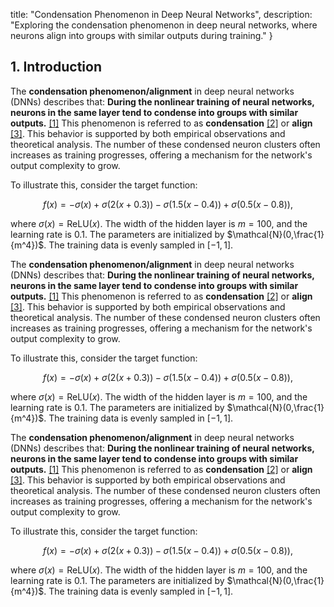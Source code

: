   title: "Condensation Phenomenon in Deep Neural Networks",
  description:
    "Exploring the condensation phenomenon in deep neural networks, where neurons align into groups with similar outputs during training."
}

## 1. Introduction

The **condensation phenomenon/alignment** in deep neural networks (DNNs) describes that: **During the nonlinear training of neural networks, neurons in the same layer tend to condense into groups with similar outputs.** [[1]](#ref1) This phenomenon is referred to as **condensation** [[2]](#ref2) or **align** [[3]](#ref3). This behavior is supported by both empirical observations and theoretical analysis. The number of these condensed neuron clusters often increases as training progresses, offering a mechanism for the network's output complexity to grow.

To illustrate this, consider the target function:

$$
f(x) = - \sigma(x) + \sigma(2(x+0.3)) - \sigma(1.5(x-0.4)) + \sigma(0.5(x-0.8)),
$$

where $\sigma(x) = \mathrm{ReLU}(x)$. The width of the hidden layer is $m=100$, and the learning rate is $0.1$. The parameters are initialized by $\mathcal{N}(0,\frac{1}{m^4})$. The training data is evenly sampled in $[-1,1]$.

The **condensation phenomenon/alignment** in deep neural networks (DNNs) describes that: **During the nonlinear training of neural networks, neurons in the same layer tend to condense into groups with similar outputs.** [[1]](#ref1) This phenomenon is referred to as **condensation** [[2]](#ref2) or **align** [[3]](#ref3). This behavior is supported by both empirical observations and theoretical analysis. The number of these condensed neuron clusters often increases as training progresses, offering a mechanism for the network's output complexity to grow.

To illustrate this, consider the target function:

$$
f(x) = - \sigma(x) + \sigma(2(x+0.3)) - \sigma(1.5(x-0.4)) + \sigma(0.5(x-0.8)),
$$

where $\sigma(x) = \mathrm{ReLU}(x)$. The width of the hidden layer is $m=100$, and the learning rate is $0.1$. The parameters are initialized by $\mathcal{N}(0,\frac{1}{m^4})$. The training data is evenly sampled in $[-1,1]$.

The **condensation phenomenon/alignment** in deep neural networks (DNNs) describes that: **During the nonlinear training of neural networks, neurons in the same layer tend to condense into groups with similar outputs.** [[1]](#ref1) This phenomenon is referred to as **condensation** [[2]](#ref2) or **align** [[3]](#ref3). This behavior is supported by both empirical observations and theoretical analysis. The number of these condensed neuron clusters often increases as training progresses, offering a mechanism for the network's output complexity to grow.

To illustrate this, consider the target function:

$$
f(x) = - \sigma(x) + \sigma(2(x+0.3)) - \sigma(1.5(x-0.4)) + \sigma(0.5(x-0.8)),
$$

where $\sigma(x) = \mathrm{ReLU}(x)$. The width of the hidden layer is $m=100$, and the learning rate is $0.1$. The parameters are initialized by $\mathcal{N}(0,\frac{1}{m^4})$. The training data is evenly sampled in $[-1,1]$.
